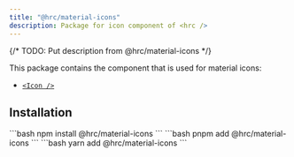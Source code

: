 ```yaml
---
title: "@hrc/material-icons"
description: Package for icon component of <hrc />
---
```



{/* TODO: Put description from @hrc/material-icons */}

This package contains the component that is used for material icons:

- [`<Icon />`](/components/icon)

## Installation

<Tabs>
  <TabItem label="npm">
    ```bash
    npm install @hrc/material-icons
    ```
  </TabItem>
  <TabItem label="pnpm">
    ```bash
    pnpm add @hrc/material-icons
    ```
  </TabItem>
  <TabItem label="yarn">
    ```bash
    yarn add @hrc/material-icons
    ```
  </TabItem>
</Tabs>

